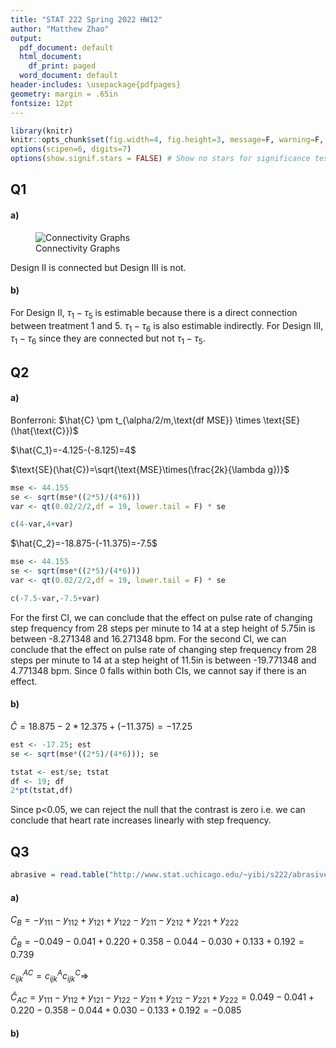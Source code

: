 ```yaml
---
title: "STAT 222 Spring 2022 HW12"
author: "Matthew Zhao"
output:
  pdf_document: default
  html_document:
    df_print: paged
  word_document: default
header-includes: \usepackage{pdfpages}
geometry: margin = .65in
fontsize: 12pt
---
```


```r
library(knitr)
knitr::opts_chunk$set(fig.width=4, fig.height=3, message=F, warning=F, collapse=T)
options(scipen=6, digits=7)
options(show.signif.stars = FALSE) # Show no stars for significance tests
```




## Q1
#### a)

![Connectivity Graphs](./images/hw 12 graphs stat 222.jpeg)


Design II is connected but Design III is not.

#### b)

For Design II, $\tau_1-\tau_5$ is estimable because there is a direct connection between treatment 1 and 5. $\tau_1-\tau_6$ is also estimable indirectly. For Design III, $\tau_1-\tau_6$ since they are connected but not $\tau_1-\tau_5$.

## Q2
#### a)

Bonferroni: $\hat{C} \pm t_{\alpha/2/m,\text{df MSE}} \times \text{SE}(\hat{\text{C}})$

$\hat{C_1}=-4.125-(-8.125)=4$

$\text{SE}(\hat{C})=\sqrt{\text{MSE}\times(\frac{2k}{\lambda g})}$


```r
mse <- 44.155
se <- sqrt(mse*((2*5)/(4*6)))
var <- qt(0.02/2/2,df = 19, lower.tail = F) * se

c(4-var,4+var)
```


$\hat{C_2}=-18.875-(-11.375)=-7.5$

```r
mse <- 44.155
se <- sqrt(mse*((2*5)/(4*6)))
var <- qt(0.02/2/2,df = 19, lower.tail = F) * se

c(-7.5-var,-7.5+var)
```


For the first CI, we can conclude that the effect on pulse rate of changing step frequency from 28 steps per minute to 14 at a step height of 5.75in is between -8.271348 and 16.271348 bpm. For the second CI, we can conclude that the effect on pulse rate of changing step frequency from 28 steps per minute to 14 at a step height of 11.5in is between -19.771348 and 4.771348 bpm. Since 0 falls within both CIs, we cannot say if there is an effect. 

#### b)

$\hat{C} = 18.875-2*12.375+(-11.375) = -17.25$

```r
est <- -17.25; est
se <- sqrt(mse*((2*5)/(4*6))); se

tstat <- est/se; tstat
df <- 19; df
2*pt(tstat,df)
```


Since p<0.05, we can reject the null that the contrast is zero i.e. we can conclude that heart rate increases linearly with step frequency.

## Q3
```r
abrasive = read.table("http://www.stat.uchicago.edu/~yibi/s222/abrasive.wear.txt", h=T)
```

#### a)

$C_B = -y_{111}-y_{112}+y_{121}+y_{122}-y_{211}-y_{212}+y_{221}+y_{222}$

$\hat{C}_B=-0.049-0.041 +0.220 +0.358- 0.044 -0.030 +0.133+ 0.192 = 0.739$



$c^{AC}_{ijk} = c^{A}_{ijk} c^{C}_{ijk} \Rightarrow$

$\hat{C}_{AC}= y_{111}-y_{112}+y_{121}-y_{122}-y_{211}+y_{212}-y_{221}+y_{222}= 0.049-0.041 +0.220 -0.358- 0.044 +0.030 -0.133+ 0.192 = -0.085$

#### b)


